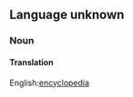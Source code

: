 ==Language unknown== 
<!-- this came up as a random page, don't know if its genuine -->
===Noun===

====Translation====
English:[[encyclopedia]]